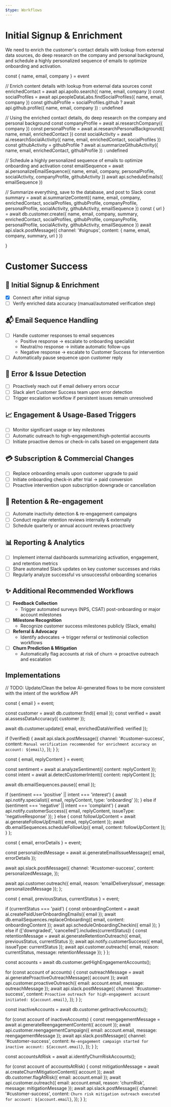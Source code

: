 ```yaml
---
$type: Workflows
---
```


# Initial Signup & Enrichment

We need to enrich the customer's contact details with lookup from external data sources, do deep research on the company and personal background, 
and schedule a highly personalized sequence of emails to optimize onboarding and activation.



  const { name, email, company } = event

  // Enrich content details with lookup from external data sources 
  const enrichedContact = await api.apollo.search({ name, email, company })
  const socialProfiles = await api.peopleDataLabs.findSocialProfiles({ name, email, company })
  const githubProfile = socialProfiles.github ? await api.github.profile({ name, email, company }) : undefined

  // Using the enriched contact details, do deep research on the company and personal background
  const companyProfile = await ai.researchCompany({ company })
  const personalProfile = await ai.researchPersonalBackground({ name, email, enrichedContact })
  const socialActivity = await ai.researchSocialActivity({ name, email, enrichedContact, socialProfiles })
  const githubActivity = githubProfile ? await ai.summarizeGithubActivity({ name, email, enrichedContact, githubProfile }) : undefined

  // Schedule a highly personalized sequence of emails to optimize onboarding and activation
  const emailSequence = await ai.personalizeEmailSequence({ name, email, company, personalProfile, socialActivity, companyProfile, githubActivity })
  await api.scheduleEmails({ emailSequence })

  // Summarize everything, save to the database, and post to Slack
  const summary = await ai.summarizeContent({ name, email, company, enrichedContact, socialProfiles, githubProfile, companyProfile, personalProfile, socialActivity, githubActivity, emailSequence })
  const { url } = await db.customer.create({ name, email, company, summary, enrichedContact, socialProfiles, githubProfile, companyProfile, personalProfile, socialActivity, githubActivity, emailSequence })
  await api.slack.postMessage({ channel: '#signups', content: { name, email, company, summary, url } })

}


# Customer Success

## 📝 Initial Signup & Enrichment
- [X] Connect after initial signup
- [ ] Verify enriched data accuracy (manual/automated verification step)

## 📬 Email Sequence Handling
- [ ] Handle customer responses to email sequences
  - Positive response → escalate to onboarding specialist
  - Neutral/no response → initiate automatic follow-ups
  - Negative response → escalate to Customer Success for intervention
- [ ] Automatically pause sequence upon customer reply

## 🚨 Error & Issue Detection
- [ ] Proactively reach out if email delivery errors occur
- [ ] Slack alert Customer Success team upon error detection
- [ ] Trigger escalation workflow if persistent issues remain unresolved

## 📈 Engagement & Usage-Based Triggers
- [ ] Monitor significant usage or key milestones
- [ ] Automatic outreach to high-engagement/high-potential accounts
- [ ] Initiate proactive demos or check-in calls based on engagement data

## 💳 Subscription & Commercial Changes
- [ ] Replace onboarding emails upon customer upgrade to paid
- [ ] Initiate onboarding check-in after trial → paid conversion
- [ ] Proactive intervention upon subscription downgrade or cancellation

## 🔄 Retention & Re-engagement
- [ ] Automate inactivity detection & re-engagement campaigns
- [ ] Conduct regular retention reviews internally & externally
- [ ] Schedule quarterly or annual account reviews proactively

## 📊 Reporting & Analytics
- [ ] Implement internal dashboards summarizing activation, engagement, and retention metrics
- [ ] Share automated Slack updates on key customer successes and risks
- [ ] Regularly analyze successful vs unsuccessful onboarding scenarios

## ✨ Additional Recommended Workflows
- [ ] **Feedback Collection**
  - Trigger automated surveys (NPS, CSAT) post-onboarding or major account milestones
- [ ] **Milestone Recognition**
  - Recognize customer success milestones publicly (Slack, emails)
- [ ] **Referral & Advocacy**
  - Identify advocates → trigger referral or testimonial collection workflows
- [ ] **Churn Prediction & Mitigation**
  - Automatically flag accounts at risk of churn → proactive outreach and escalation


## Implementations




// TODO: Update/Clean the below AI-generated flows to be more consistent with the intent of the workflow API


  const { email } = event;

  const customer = await db.customer.find({ email });
  const verified = await ai.assessDataAccuracy({ customer });

  await db.customer.update({ email, enrichedDataVerified: verified });

  if (!verified) {
    await api.slack.postMessage({
      channel: '#customer-success',
      content: `Manual verification recommended for enrichment accuracy on account: ${email}`,
    });
  }
};

  const { email, replyContent } = event;

  const sentiment = await ai.analyzeSentiment({ content: replyContent });
  const intent = await ai.detectCustomerIntent({ content: replyContent });

  await db.emailSequences.pause({ email });

  if (sentiment === 'positive' || intent === 'interest') {
    await api.notify.specialist({ email, replyContent, type: 'onboarding' });
  } else if (sentiment === 'negative' || intent === 'complaint') {
    await api.notify.customerSuccess({ email, replyContent, issueType: 'negativeResponse' });
  } else {
    const followUpContent = await ai.generateFollowUpEmail({ email, replyContent });
    await db.emailSequences.scheduleFollowUp({ email, content: followUpContent });
  }
};

  const { email, errorDetails } = event;

  const personalizedMessage = await ai.generateEmailIssueMessage({ email, errorDetails });

  await api.slack.postMessage({
    channel: '#customer-success',
    content: personalizedMessage,
  });

  await api.customer.outreach({ email, reason: 'emailDeliveryIssue', message: personalizedMessage });
};

  const { email, previousStatus, currentStatus } = event;

  if (currentStatus === 'paid') {
    const onboardingContent = await ai.createPaidUserOnboardingEmails({ email });
    await db.emailSequences.replaceOnboarding({ email, content: onboardingContent });
    await api.scheduleOnboardingCheckin({ email });
  } else if (['downgraded', 'cancelled'].includes(currentStatus)) {
    const retentionMessage = await ai.generateRetentionOutreach({ email, previousStatus, currentStatus });
    await api.notify.customerSuccess({ email, issueType: currentStatus });
    await api.customer.outreach({ email, reason: currentStatus, message: retentionMessage });
  }
};

  const accounts = await db.customer.getHighEngagementAccounts();

  for (const account of accounts) {
    const outreachMessage = await ai.generateProactiveOutreachMessage({ account });
    await api.customer.proactiveOutreach({ email: account.email, message: outreachMessage });
    await api.slack.postMessage({
      channel: '#customer-success',
      content: `Proactive outreach for high-engagement account initiated: ${account.email}`,
    });
  }
};

  const inactiveAccounts = await db.customer.getInactiveAccounts();

  for (const account of inactiveAccounts) {
    const reengagementMessage = await ai.generateReengagementContent({ account });
    await api.customer.reengagementCampaign({ email: account.email, message: reengagementMessage });
    await api.slack.postMessage({
      channel: '#customer-success',
      content: `Re-engagement campaign started for inactive account: ${account.email}`,
    });
  }
};

  const accountsAtRisk = await ai.identifyChurnRiskAccounts();

  for (const account of accountsAtRisk) {
    const mitigationMessage = await ai.createChurnMitigationContent({ account });
    await db.customer.flagAtRisk({ email: account.email });
    await api.customer.outreach({ email: account.email, reason: 'churnRisk', message: mitigationMessage });
    await api.slack.postMessage({
      channel: '#customer-success',
      content: `Churn risk mitigation outreach executed for account: ${account.email}`,
    });
  }
};
